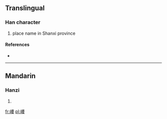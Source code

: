 ==Translingual==

===Han character===
{{Han char|rn=46|rad=山|as=09|sn=12|four=|canj=山一田女 (UMWV)}}

# place name in Shanxi province

====References====
* {{Han ref|kx=0315.370|dkj=08261|hdz=10785.080|uh=5D3E|ud=23870}}

----

==Mandarin==

===Hanzi===
{{cmn-hanzi|pin=[[yǎo]] ([[yao3]])|wg=yao<sup>3</sup>}}

# {{defn|Mandarin|sort=山09}}

[[fr:崾]]
[[pl:崾]]